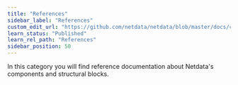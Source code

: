 ```yaml
---
title: "References"
sidebar_label: "References"
custom_edit_url: "https://github.com/netdata/netdata/blob/master/docs/category-overview-pages/references-overview.md"
learn_status: "Published"
learn_rel_path: "References"
sidebar_position: 50
---
```


In this category you will find reference documentation about Netdata's components and structural blocks.
